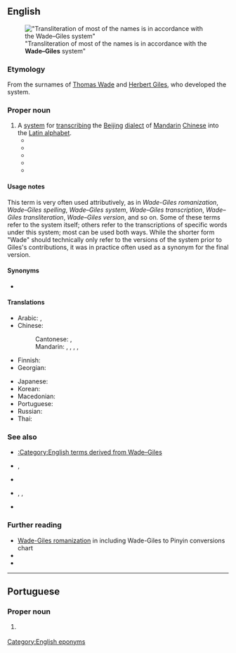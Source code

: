 ==English==
{{Wikipedia|Wade–Giles}}
{{commonscat|Wade–Giles}}
[[File:Txu-pclmaps-oclc-6654394-chungking-nh-48.jpg|thumb|"Transliteration of most of the names is in accordance with the '''Wade–Giles''' system"]]

===Etymology===
From the surnames of [[w:Thomas Wade|Thomas Wade]] and [[w:Herbert Giles|Herbert Giles]], who developed the system.

===Proper noun===
{{en-proper noun|head=[[Wade]]–[[Giles]]}}

# A [[system]] for [[transcribing]] the [[Beijing]] [[dialect]] of [[Mandarin]] [[Chinese]] into the [[Latin alphabet]].
#* {{quote-book
|en
|year=1969
|editor={{w|Joseph Kitagawa}}
|title=Understanding Modern China
|url=https://archive.org/details/understandingmod0000unse/
|publisher={{w|Quadrangle Books}}
|LCCN=70-78310
|OCLC=473619042
|page=7
|pageurl=https://archive.org/details/understandingmod0000unse/page/7/
|text=The problem of romanizing Chinese place names is a difficult one. Solutions differ from language to language, and there are several so-called "systems" used even in the English-speaking world.<br>The system most widely accepted by professionals is the '''Wade–Giles''' system. One of its key advantages is that it permits the reader to check back to the original Chinese characters, since most dictionaries are arranged according to this romanization system.}}
#* {{quote-book
|en
|url=https://archive.org/details/chineseenglishen0000libr/
|year=1977
|title=Chinese-English and English-Chinese Dictionaries in the Library of Congress
|editor=Robert Dunn
|publisher={{w|Library of Congress}}
|ISBN=0-8444-0220-6
|LCCN=76-608329
|OCLC=422661549
|page=vii
|pageurl=https://archive.org/details/chineseenglishen0000libr/page/n10/
|text=In accordance with the LC manual of bibliographic style, the heading for each entry contains the essential bibliographic data taken from the corresponding LC catalog card. The Chinese titles are given in '''Wade–Giles''' romanization. If the English title and/or the title in Pinyin romanization appear in the original work, they are also provided.}}
#* {{quote-book
|en
|url=https://archive.org/details/MysticTerms/volume1/
|year=2003
|author=John Davidson
|title=A Treasury of Mystic Terms
|volume=1
|publisher=Science of the Soul Research Centre
|ISBN=81-901731-0-3
|OCLC=1104336218
|page=xxxii
|pageurl=https://archive.org/details/MysticTerms/volume1/page/n31/
|text=The roman transliteration of an emboldened headword is first given in the '''Wade–Giles''' system of romanization. The standard Pinyin romanization follows in parentheses. In the main text, only '''Wade–Giles''' romanization is used.}}
#* {{quote-book
|en
|year=2004
|author=Phil Macdonald
|title=National Geographic Traveler: Taiwan
|publisher={{w|National Geographic Society}}
|ISBN=9780792265559
|OCLC=54962554
|page=6
|passage=An ongoing frustration for visitors are the different transliterations of Chinese place-names into English—various city and county administrations can't agree on a standard method, tussling over the '''Wade–Giles''', tongyong, and hanyu systems.}}
#* {{quote-journal
|en
|date=12 March 2018
|author=Sophie Zhou
|title=The T/Daos shall meet: The failure and success of English transliterations of Mandarin Chinese
|journal=English Today
|url=https://www.cambridge.org/core/journals/english-today/article/abs/tdaos-shall-meet-the-failure-and-success-of-english-transliterations-of-mandarin-chinese/864E9E0E6D2C10303D431517B7BD8139
|volume=35
|issue=1
|doi=10.1017/S0266078417000578
|issn=0266-0784
|oclc=960773063
|text=The two most prominent systems of transliterations of Mandarin are '''Wade-Giles''' and Pinyin. '''Wade-Giles''', established in the 19th century (Kaske,2008) is named after Herbert Allen Giles[...]}}

====Usage notes====
This term is very often used attributively, as in ''Wade-Giles romanization'', ''Wade–Giles spelling'', ''Wade–Giles system'', ''Wade–Giles transcription'', ''Wade–Giles transliteration'', ''Wade–Giles version'', and so on. Some of these terms refer to the system itself; others refer to the transcriptions of specific words under this system; most can be used both ways. While the shorter form "Wade" should technically only refer to the versions of the system prior to Giles's contributions, it was in practice often used as a synonym for the final version.

====Synonyms====
* {{l|en|Wade}}

====Translations====
{{trans-top|transcription system for Mandarin}}
* Arabic: {{t|ar|وَيْد–جَيْلْز|m}}, {{t|ar|وِيد–جِيلْز|m}}
* Chinese:
*: Cantonese: {{t|yue|威妥瑪拼音}}, {{t|yue|威妥玛拼音|tr=wai1 to5 maa5 ping3 jam1}}
*: Mandarin: {{t+|cmn|威妥瑪拼音|sc=Hani}}, {{t+|cmn|威妥玛拼音|tr=Wēi-Tuǒmǎ pīnyīn|sc=Hani}}, {{t|cmn|威翟式拼音|tr=Wēidí shì pīnyīn|sc=Hani}}, {{t|cmn|韋氏拼音|sc=Hani}}, {{t|cmn|韦氏拼音|tr=Wéi shì pīnyīn|sc=Hani}}
* Finnish: {{t|fi|Wade-Giles-[[järjestelmä]]}}
* Georgian: {{t|ka|ვეიდ-ჯაილზი|sc=Geor}}
{{trans-mid}}
* Japanese: {{t+|ja|ウェード式|tr=Wēdo-shiki}}
* Korean: {{t|ko|^웨이드-^자일스}}
* Macedonian: {{t|mk|Вејд-Џајлс}}
* Portuguese: {{t+|pt|Wade-Giles|m}}
* Russian: {{t|ru|Уэ́йд-Джа́йлз|m}}
* Thai: {{t+|th|เวด-ไจลส์|tr=wêet-jai}}
{{trans-bottom}}

===See also===
* [[:Category:English terms derived from Wade–Giles]]
* {{l|en|Bopomofo}}, {{l|en|Zhuyin fuhao}}
* {{l|en|Gwoyeu Romatzyh}}
* {{l|en|Pinyin}}, {{l|en|Hanyu Pinyin}}, {{l|en|Tongyong Pinyin}}
* {{l|en|Yale}}

===Further reading===
* [https://www.britannica.com/topic/Wade-Giles-romanization Wade-Giles romanization] in ''{{w|Encyclopædia Britannica}}'' including Wade-Giles to Pinyin conversions chart
* {{R:Lexico|pos=pn}}
* {{R:Merriam-Webster Online}}

[[Category:English eponyms]]
{{C|en|Chinese}}

----

==Portuguese==

===Proper noun===
{{pt-proper noun|m}}

# {{l|en|Wade-Giles}} {{gloss|transcription system for Mandarin}}

{{topics|pt|Writing systems}}